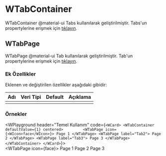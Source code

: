 
# WTabContainer

WTabContainer @material-ui Tabs kullanılarak geliştirilmiştir.
Tabs'un propertylerine erişmek için [tıklayın](https://material-ui.com/api/tabs/).

## WTabPage

WTabPage @material-ui Tab kullanılarak geliştirilmiştir.
Tab'un propertylerine erişmek için [tıklayın](https://material-ui.com/api/tab/).

### Ek Özellikler

Eklenen ve değiştirilen özellikler aşağıdaki gibidir:

| Adı                 | Veri Tipi                                                     | Default | Açıklama                                        |
|:--------------------|:--------------------------------------------------------------|:--------|:------------------------------------------------|
|                     |                                                               |         |                                                 |


### Örnekler

<WPlayground header="Temel Kullanım"
code={`
<WCard>
  <WTabContainer defaultValue={1} centered>        
    <WTabPage icon={<WIcon>face</WIcon>}>
      Page 1
    </WTabPage>
    <WTabPage label="Tab2">
      Page 2
    </WTabPage>
    <WTabPage label="Tab3">
      Page 3
    </WTabPage>
  </WTabContainer>
</WCard>
`}>
<WCard>
  <WTabContainer defaultValue={1} centered>        
    <WTabPage icon={<WIcon>face</WIcon>}>
      Page 1
    </WTabPage>
    <WTabPage label="Tab2">
      Page 2
    </WTabPage>
    <WTabPage label="Tab3">
      Page 3
    </WTabPage>
  </WTabContainer>
</WCard>
</WPlayground><br/>


